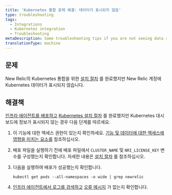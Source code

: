 ```yaml
---
title: 'Kubernetes 통합 문제 해결: 데이터가 표시되지 않음'
type: troubleshooting
tags:
  - Integrations
  - Kubernetes integration
  - Troubleshooting
metaDescription: Some troubleshooting tips if you are not seeing data show up for your New Relic Kubernetes integration.
translationType: machine
---
```


## 문제

New Relic의 Kubernetes 통합을 위한 [설치 절차](/docs/kubernetes-monitoring-integration#install) 를 완료했지만 New Relic 계정에 Kubernetes 데이터가 표시되지 않습니다.

## 해결책

[인프라 에이전트를 배포하고](/docs/infrastructure/install-infrastructure-agent/get-started/install-infrastructure-agent/#install) [Kubernetes 설치 절차](/docs/kubernetes-monitoring-integration#install) 를 완료했지만 Kubernetes 대시보드에 정보가 표시되지 않는 경우 다음 단계를 따르세요.

1. 이 기능에 대한 액세스 권한이 있는지 확인하세요. [기능 및 데이터에 대한 액세스에 영향을 미치는 요소를](/docs/accounts/accounts-billing/general-account-settings/factors-affecting-access-features-data) 참조하십시오.

2. 배포 파일을 실행하기 전에 배포 파일에서 `CLUSTER_NAME` 및 `NRI_LICENSE_KEY` 변수를 구성했는지 확인합니다. 자세한 내용은 [설치 절차](/docs/integrations/host-integrations/host-integrations-list/kubernetes-monitoring-integration#install) 를 참조하십시오.

3. 다음을 실행하여 배포가 성공했는지 확인합니다.

   ```
   kubectl get pods --all-namespaces -o wide | grep newrelic
   ```

4. [인프라 에이전트에서 로그를 검색하고](/docs/integrations/kubernetes-integration/troubleshooting/get-logs-version) [오류 메시지](/docs/integrations/host-integrations/troubleshooting/kubernetes-integration-troubleshooting-error-messages) 가 없는지 확인합니다.